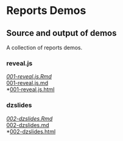 Reports Demos
=========================
Source and output of demos
-------------------------

A collection of reports demos.

### reveal.js 
*[001-reveal.js.Rmd](https://github.com/trinker/reports-examples/blob/master/001-reveal.js.Rmd)    
*[001-reveal.js.md](https://github.com/trinker/reports-examples/blob/master/001-reveal.js.md)    
*[001-reveal.js.html](http://trinker.github.com/reports/examples/output/reveal.js)   

### dzslides 
*[002-dzslides.Rmd](https://github.com/trinker/reports-examples/blob/master/002-dzslides.Rmd)    
*[002-dzslides.md](https://github.com/trinker/reports-examples/blob/master/002-dzslides.md)   
*[002-dzslides.html](http://trinker.github.com/reports/slides/reports.html)   